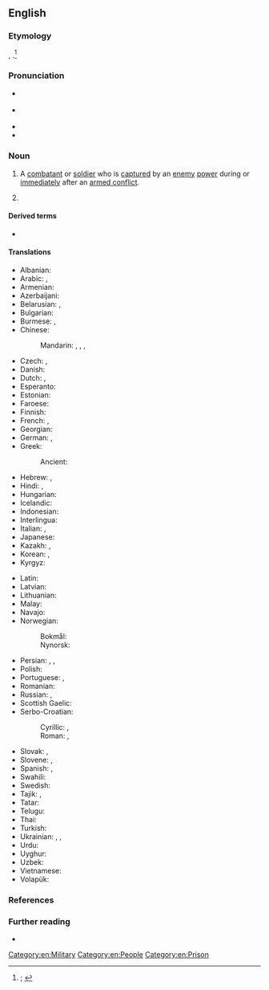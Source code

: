 ==English==
{{was wotd|2022|August|18}}

===Etymology===
{{calque|en|fr|prisonnier de guerre}}, {{m|fr|[[prisonier]] [[de]] [[guerre]]}} {{qualifier|obsolete}}.<ref>{{R:OED Online|pos=n|id=267433|date=June 2022|nodot=1}}; {{R:Lexico|pos=n}}</ref>

===Pronunciation===
* {{a|RP}} {{IPA|en|/ˈpɹɪz(ə)nə əv ˈwɔː/}}
* {{a|GA}} {{IPA|en|/ˈpɹɪz(ə)nɚ əv ˈwɔɹ/}}
* {{rhymes|en|ɔː(ɹ)|s=4,5}}
* {{hyphenation|en|pri|son|er of war}}

===Noun===
{{en-noun|prisoners of war}}

# A [[combatant#Noun|combatant]] or [[soldier#Noun|soldier]] who is [[capture#Verb|captured]] by an [[enemy]] [[power#Noun|power]] during or [[immediately]] after an [[armed conflict]]. {{defdate|from early 17th c.}}
# {{synonyms|en|q1=abbreviations|POW|PW}}
#: {{ux|en|As a '''prisoner of war''', he was interrogated by his enemy captors.}}

====Derived terms====
* {{l|en|prisoner-of-war camp}}

====Translations====
{{trans-top|combatant or soldier captured by an enemy power during or immediately after an armed conflict}}
* Albanian: {{t|sq|rob lufte|m}}
* Arabic: {{t|ar|أَسِير الْحَرْب|m}}, {{t+|ar|أَسِير|m}}
* Armenian: {{t+|hy|ռազմագերի}}
* Azerbaijani: {{t|az|hərbi əsir}}
* Belarusian: {{t|be|ваеннапало́нны}}, {{t|be|пало́нны|m}}
* Bulgarian: {{t|bg|военнопле́нник|m}}
* Burmese: {{t|my|စစ်သုံ့ပန်း}}, {{t+|my|သုံ့ပန်း}}
* Chinese:
*: Mandarin: {{t+|zh|戰俘}}, {{t+|zh|战俘|tr=zhànfú}}, {{t+|zh|俘虜}}, {{t+|zh|俘虏|tr=fúlǔ}}
* Czech: {{t+|cs|zajatec|m}}, {{t|cs|válečný zajatec|m}}
* Danish: {{t|da|krigsfange|c}}
* Dutch: {{t+|nl|krijgsgevangene|m|f}}, {{t+|nl|oorlogsgevangene|m|f}}
* Esperanto: {{t-needed|eo}}
* Estonian: {{t|et|sõjavang}}
* Faroese: {{t|fo|krígsfangi|m}}
* Finnish: {{t+|fi|sotavanki}}
* French: {{t+|fr|prisonnier de guerre|m}}, {{t|fr|prisonnière de guerre|f}}
* Georgian: {{t|ka|სამხედრო ტყვე}}
* German: {{t+|de|Kriegsgefangener|m}}, {{t+|de|Kriegsgefangene|f}}
* Greek: {{t|el|αιχμάλωτος πολέμου|m|f}}
*: Ancient: {{t|grc|αἰχμάλωτος|m|f}}
* Hebrew: {{t|he|שָׁבוּי|m|tr=shavúy}}, {{t|he|שְׁבוּיָה|f|tr=shvuyá}}
* Hindi: {{t|hi|युद्ध-बंदी|m}}, {{t+|hi|बंदी|m}}
* Hungarian: {{t+|hu|hadifogoly}}
* Icelandic: {{t|is|stríðsfangi|m}}
* Indonesian: {{t|id|tahanan perang}}
* Interlingua: {{t|ia|prisionero de guerra}}
* Italian: {{t|it|prigioniero di guerra|m}}, {{t|it|prigioniera di guerra|f}}
* Japanese: {{t+|ja|捕虜|tr=ほりょ, horyo}}
* Kazakh: {{t|kk|соғыс тұтқыны}}, {{t|kk|әскери тұтқын}}
* Korean: {{t|ko|[[전쟁]] [[포로]](戰爭捕虜)}}, {{t+|ko|포로(捕虜)}}
* Kyrgyz: {{t|ky|согуш туткуну}}
{{trans-mid}}
* Latin: {{t|la|dēditīcius|m}}
* Latvian: {{t|lv|karagūsteknis|m}}
* Lithuanian: {{t-needed|lt}}
* Malay: {{t|ms|tahanan perang}}
* Navajo: {{t|nv|yisnááh}}
* Norwegian:
*: Bokmål: {{t|nb|krigsfange|m}}
*: Nynorsk: {{t+|nn|krigsfange|m}}
* Persian: {{t+|fa|اسیر|tr=asir}}, {{t|fa|اسیر جنگی|tr=asir-e jangi}}, {{t|fa|اسیر حربی|tr=asir-e harbi}}
* Polish: {{t|pl|jeniec wojenny|m-pr}}
* Portuguese: {{t|pt|prisioneiro de guerra|m}}, {{t|pt|prisioneira de guerra|f}}
* Romanian: {{t|ro|prizonier de război|m}}
* Russian: {{t+|ru|военнопле́нный|m}}, {{t+|ru|пле́нный|m}}
* Scottish Gaelic: {{t|gd|prìosanach-chogaidh|m}}
* Serbo-Croatian:
*: Cyrillic: {{t|sh|заробљеник|m}}, {{t|sh|ратни заробљеник|m}}
*: Roman: {{t+|sh|zarobljenik|m}}, {{t|sh|ratni zarobljenik|m}}
* Slovak: {{t|sk|zajatec|m}}, {{t|sk|vojnový zajatec|m}}
* Slovene: {{t+|sl|ujetnik|m}}, {{t|sl|vojni ujetnik|m}}
* Spanish: {{t|es|prisionero de guerra|m}}, {{t|es|prisionera de guerra|f}}
* Swahili: {{t|sw|mfungwa wa vita}}
* Swedish: {{t+|sv|krigsfånge|c}}
* Tajik: {{t+|tg|асир}}, {{t|tg|асири ҳарбӣ}}
* Tatar: {{t+|tt|әсир}}
* Telugu: {{t|te|యుద్ధ ఖైదీ}}
* Thai: {{t|th|เชลยศึก}}
* Turkish: {{t|tr|savaş tutsağı}}
* Ukrainian: {{t+|uk|бра́нець|m}}, {{t|uk|військовополоне́ний|m}}, {{t|uk|полоне́ний|m}}
* Urdu: {{t|ur|جنگی قیدی|m|tr=jangī qaidī}}
* Uyghur: {{t|ug|ئەسىر}}
* Uzbek: {{t|uz|harbiy asir}}
* Vietnamese: {{t+|vi|tù binh}}
* Volapük: {{t|vo|kligafanäböpäb}}
{{trans-bottom}}

===References===
<references/>

===Further reading===
* {{pedia}}

[[Category:en:Military]]
[[Category:en:People]]
[[Category:en:Prison]]
